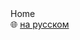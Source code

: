 <div
  style={{
    width: '100%',
    display: 'flex',
    flexWrap: 'wrap',
    justifyContent: 'space-between',
    alignItems: 'center'
  }}
>
  <div
    style={{
      display: 'flex',
      flexWrap: 'wrap',
      alignItems: 'center',
      fontWeight: 'bold',
      fontSize: '18px'
    }}
  >
    <LinkNoStyle to="/">Home</LinkNoStyle>
  </div>
  <div
    style={{
      display: 'flex',
      flexWrap: 'wrap',
      alignItems: 'center'
    }}
  >
    <div style={{ marginRight: '30px' }}>
      <span style={{ fontSize: '13px' }}>🌐 </span>
      <a href="https://www.ganev.ru/">на русском</a>
    </div>
    <LightDarkSwitchButton darkLabel="🌙" lightLabel="☀️" />
  </div>
</div>
